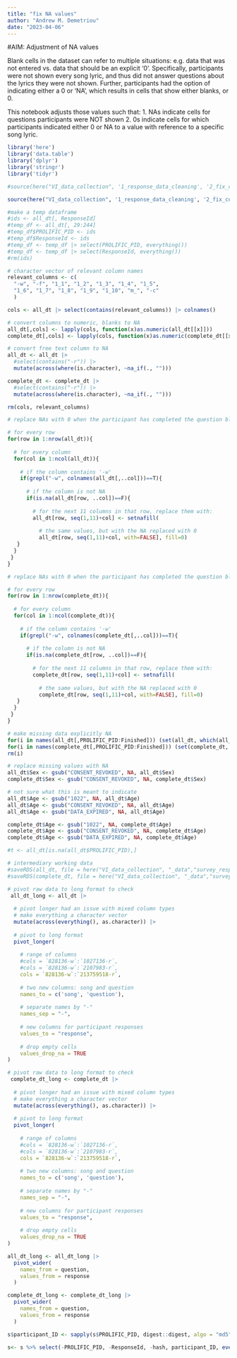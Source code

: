 ```yaml
---
title: "fix NA values"
author: "Andrew M. Demetriou"
date: "2023-04-06"
---
```


#AIM: Adjustment of NA values

Blank cells in the dataset can refer to multiple situations: e.g. data that was not entered vs. data that should be an explicit '0'. Specifically, participants were not shown every song lyric, and thus did not answer questions about the lyrics they were not shown. Further, participants had the option of indicating either a 0 or 'NA', which results in cells that show either blanks, or 0. 

This notebook adjusts those values such that:
1. NAs indicate cells for questions participants were NOT shown
2. 0s indicate cells for which participants indicated either 0 or NA to a value with reference to a specific song lyric. 



```r
library('here')
library('data.table')
library('dplyr')
library('stringr')
library('tidyr')

#source(here("VI_data_collection", '1_response_data_cleaning', '2_fix_column_names_1.1.R'))

source(here("VI_data_collection", '1_response_data_cleaning', '2_fix_column_names_1.2.R'))
```

```r
#make a temp dataframe
#ids <- all_dt[, ResponseId]
#temp_df <- all_dt[, 29:244]
#temp_df$PROLIFIC_PID <- ids
#temp_df$ResponseId <- ids
#temp_df <- temp_df |> select(PROLIFIC_PID, everything())
#temp_df <- temp_df |> select(ResponseId, everything())
#rm(ids)
```


```r
# character vector of relevant column names
relevant_columns <- c(  
  "-w", "-f", "1_1", "1_2", "1_3", "1_4", "1_5", 
  "1_6", "1_7", "1_8", "1_9", "1_10", "m_", "-c"
  )

cols <- all_dt |> select(contains(relevant_columns)) |> colnames()

# convert columns to numeric, blanks to NA
all_dt[,cols] <- lapply(cols, function(x)as.numeric(all_dt[[x]]))
complete_dt[,cols] <- lapply(cols, function(x)as.numeric(complete_dt[[x]]))

# convert free text column to NA
all_dt <- all_dt |> 
  #select(contains("-r")) |> 
  mutate(across(where(is.character), ~na_if(., "")))

complete_dt <- complete_dt |> 
  #select(contains("-r")) |> 
  mutate(across(where(is.character), ~na_if(., "")))

rm(cols, relevant_columns)
```

```r
# replace NAs with 0 when the participant has completed the question block:

# for every row
for(row in 1:nrow(all_dt)){
  
  # for every column
  for(col in 1:ncol(all_dt)){
    
    # if the column contains '-w'
    if(grepl("-w", colnames(all_dt[,..col]))==T){
      
      # if the column is not NA
      if(is.na(all_dt[row, ..col])==F){
       
        # for the next 11 columns in that row, replace them with:
        all_dt[row, seq(1,11)+col] <- setnafill(
          
          # the same values, but with the NA replaced with 0
          all_dt[row, seq(1,11)+col, with=FALSE], fill=0)
   }
  }
 }
}
```

```r
# replace NAs with 0 when the participant has completed the question block:

# for every row
for(row in 1:nrow(complete_dt)){
  
  # for every column
  for(col in 1:ncol(complete_dt)){
    
    # if the column contains '-w'
    if(grepl("-w", colnames(complete_dt[,..col]))==T){
      
      # if the column is not NA
      if(is.na(complete_dt[row, ..col])==F){
       
        # for the next 11 columns in that row, replace them with:
        complete_dt[row, seq(1,11)+col] <- setnafill(
          
          # the same values, but with the NA replaced with 0
          complete_dt[row, seq(1,11)+col, with=FALSE], fill=0)
   }
  }
 }
}
```


```r
# make missing data explicitly NA
for(i in names(all_dt[,PROLIFIC_PID:Finished])) (set(all_dt, which(all_dt[[i]] == "DATA_EXPIRED"), i, NA))
for(i in names(complete_dt[,PROLIFIC_PID:Finished])) (set(complete_dt, which(complete_dt[[i]] == "DATA_EXPIRED"), i, NA))
rm(i)

# replace missing values with NA
all_dt$Sex <- gsub("CONSENT_REVOKED", NA, all_dt$Sex)
complete_dt$Sex <- gsub("CONSENT_REVOKED", NA, complete_dt$Sex)

# not sure what this is meant to indicate
all_dt$Age <- gsub("1022", NA, all_dt$Age)
all_dt$Age <- gsub("CONSENT_REVOKED", NA, all_dt$Age)
all_dt$Age <- gsub("DATA_EXPIRED", NA, all_dt$Age)

complete_dt$Age <- gsub("1022", NA, complete_dt$Age)
complete_dt$Age <- gsub("CONSENT_REVOKED", NA, complete_dt$Age)
complete_dt$Age <- gsub("DATA_EXPIRED", NA, complete_dt$Age)

#t <- all_dt[is.na(all_dt$PROLIFIC_PID),]
```


```r
# intermediary working data
#saveRDS(all_dt, file = here("VI_data_collection", "_data","survey_response_data", "all_dt.RDS"))
#saveRDS(complete_dt, file = here("VI_data_collection", "_data","survey_response_data", "complete_dt.RDS"))
```


```r
# pivot raw data to long format to check
 all_dt_long <- all_dt |> 
  
  # pivot longer had an issue with mixed column types
  # make everything a character vector
  mutate(across(everything(), as.character)) |>
  
  # pivot to long format
  pivot_longer(
    
    # range of columns
    #cols = `828136-w`:`1027136-r`, 
    #cols = `828136-w`:`2107983-r`, 
    cols = `828136-w`:`213759518-r`, 
  
    # two new columns: song and question
    names_to = c('song', 'question'),
  
    # separate names by "-"
    names_sep = "-", 
  
    # new columns for participant responses
    values_to = "response", 
  
    # drop empty cells
    values_drop_na = TRUE
)

# pivot raw data to long format to check
 complete_dt_long <- complete_dt |> 
  
  # pivot longer had an issue with mixed column types
  # make everything a character vector
  mutate(across(everything(), as.character)) |>
  
  # pivot to long format
  pivot_longer(
    
    # range of columns
    #cols = `828136-w`:`1027136-r`, 
    #cols = `828136-w`:`2107983-r`, 
    cols = `828136-w`:`213759518-r`, 
  
    # two new columns: song and question
    names_to = c('song', 'question'),
  
    # separate names by "-"
    names_sep = "-", 
  
    # new columns for participant responses
    values_to = "response", 
  
    # drop empty cells
    values_drop_na = TRUE
)
```


```r
all_dt_long <- all_dt_long |> 
  pivot_wider(
    names_from = question, 
    values_from = response
  )

complete_dt_long <- complete_dt_long |> 
  pivot_wider(
    names_from = question, 
    values_from = response
  )

```

```r
s$participant_ID <- sapply(s$PROLIFIC_PID, digest::digest, algo = "md5") 

s<- s %>% select(-PROLIFIC_PID, -ResponseId, -hash, participant_ID, everything())
```


